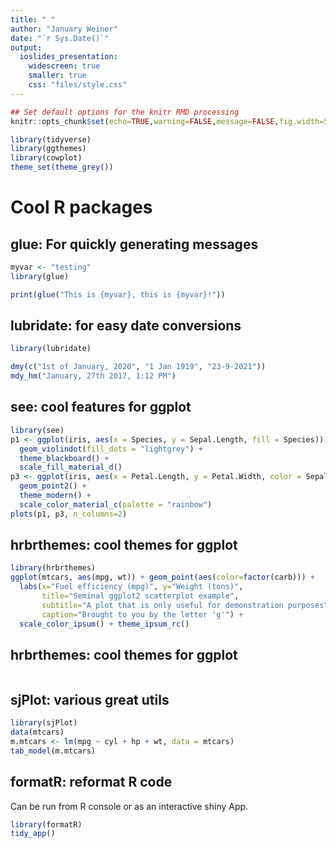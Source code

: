 ```yaml
---
title: " "
author: "January Weiner"
date: "`r Sys.Date()`"
output:
  ioslides_presentation:
    widescreen: true
    smaller: true
    css: "files/style.css"
---
```



```r
## Set default options for the knitr RMD processing
knitr::opts_chunk$set(echo=TRUE,warning=FALSE,message=FALSE,fig.width=5,fig.height=5,cache=TRUE,autodep=TRUE, results="hide")
```

```r
library(tidyverse)
library(ggthemes)
library(cowplot)
theme_set(theme_grey())
```



# Cool R packages

## glue: For quickly generating messages

```r
myvar <- "testing"
library(glue)

print(glue("This is {myvar}, this is {myvar}!"))
```

## lubridate: for easy date conversions

```r
library(lubridate)

dmy(c("1st of January, 2020", "1 Jan 1919", "23-9-2021"))
mdy_hm("January, 27th 2017, 1:12 PM")
```


## see: cool features for ggplot


```r
library(see)
p1 <- ggplot(iris, aes(x = Species, y = Sepal.Length, fill = Species)) +
  geom_violindot(fill_dots = "lightgrey") +
  theme_blackboard() +
  scale_fill_material_d() 
p3 <- ggplot(iris, aes(x = Petal.Length, y = Petal.Width, color = Sepal.Length)) +
  geom_point2() +
  theme_modern() +
  scale_color_material_c(palette = "rainbow")
plots(p1, p3, n_columns=2)
```

## hrbrthemes: cool themes for ggplot

```r
library(hrbrthemes)
ggplot(mtcars, aes(mpg, wt)) + geom_point(aes(color=factor(carb))) +
  labs(x="Fuel efficiency (mpg)", y="Weight (tons)",
       title="Seminal ggplot2 scatterplot example",
       subtitle="A plot that is only useful for demonstration purposes",
       caption="Brought to you by the letter 'g'") + 
  scale_color_ipsum() + theme_ipsum_rc()
```

## hrbrthemes: cool themes for ggplot

```r
```


## sjPlot: various great utils

```r
library(sjPlot)
data(mtcars)
m.mtcars <- lm(mpg ~ cyl + hp + wt, data = mtcars)
tab_model(m.mtcars)
```

## formatR: reformat R code

Can be run from R console or as an interactive shiny App.

```r
library(formatR)
tidy_app()
```



